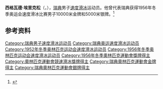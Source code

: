 {{NoteTA|G1=Sports}}
'''西格瓦德·埃里克松'''（{{lang-sv|Sigvard Ericsson}}，{{bd|1930年|7月17日|2019年|11月2日|catIdx=Ericsson}}），[[瑞典|瑞典]]男子[[速度滑冰|速度滑冰]]运动员。他曾代表瑞典获得1956年冬季奥运会速度滑冰比赛男子10000米金牌和5000米银牌。<ref>{{Cite web|title=Sigvard ERICSSON|url=https://www.olympic.org/sigvard-ericsson|accessdate=2021-04-04|work=International Olympic Committee|archive-date=2020-12-08|archive-url=https://web.archive.org/web/20201208175213/https://www.olympic.org/sigvard-ericsson|dead-url=no}}</ref>

== 参考资料 ==
{{reflist}}

{{奥林匹克运动会速度滑冰比赛男子10000米冠军}}

{{Authority control}}
{{DEFAULTSORT:Ericsson, Sigvard}}
[[Category:瑞典男子速度滑冰运动员|Category:瑞典男子速度滑冰运动员]]
[[Category:瑞典奥运速度滑冰运动员|Category:瑞典奥运速度滑冰运动员]]
[[Category:1952年冬季奥林匹克运动会速度滑冰运动员|Category:1952年冬季奥林匹克运动会速度滑冰运动员]]
[[Category:1956年冬季奥林匹克运动会速度滑冰运动员|Category:1956年冬季奥林匹克运动会速度滑冰运动员]]
[[Category:1956年冬季奧林匹克運動會獎牌得主|Category:1956年冬季奧林匹克運動會獎牌得主]]
[[Category:奧林匹克運動會競速滑冰獎牌得主|Category:奧林匹克運動會競速滑冰獎牌得主]]
[[Category:瑞典奧林匹克運動會金牌得主|Category:瑞典奧林匹克運動會金牌得主]]
[[Category:瑞典奧林匹克運動會銀牌得主|Category:瑞典奧林匹克運動會銀牌得主]]